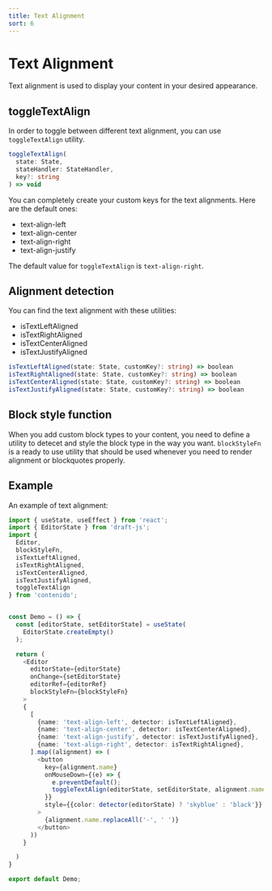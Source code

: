 ```yaml
---
title: Text Alignment
sort: 6
---
```


# Text Alignment

Text alignment is used to display your content in your desired appearance.

## toggleTextAlign

In order to toggle between different text alignment, you can use `toggleTextAlign`
utility.

```ts
toggleTextAlign(
  state: State,
  stateHandler: StateHandler,
  key?: string
) => void
```

You can completely create your custom keys for the text alignments. Here are the
default ones:

- text-align-left
- text-align-center
- text-align-right
- text-align-justify

The default value for `toggleTextAlign` is `text-align-right`.

## Alignment detection

You can find the text alignment with these utilities:

- isTextLeftAligned
- isTextRightAligned
- isTextCenterAligned
- isTextJustifyAligned

```ts
isTextLeftAligned(state: State, customKey?: string) => boolean
isTextRightAligned(state: State, customKey?: string) => boolean
isTextCenterAligned(state: State, customKey?: string) => boolean
isTextJustifyAligned(state: State, customKey?: string) => boolean
```

## Block style function

When you add custom block types to your content, you need to define a utility to
detecet and style the block type in the way you want. `blockStyleFn` is a ready to
use utility that should be used whenever you need to render alignment or blockquotes
properly.

## Example

An example of text alignment:

```ts
import { useState, useEffect } from 'react';
import { EditorState } from 'draft-js';
import {
  Editor,
  blockStyleFn,
  isTextLeftAligned,
  isTextRightAligned,
  isTextCenterAligned,
  isTextJustifyAligned,
  toggleTextAlign
} from 'contenido';


const Demo = () => {
  const [editorState, setEditorState] = useState(
    EditorState.createEmpty()
  );

  return (
    <Editor
      editorState={editorState}
      onChange={setEditorState}
      editorRef={editorRef}
      blockStyleFn={blockStyleFn}
    >
    {
      [
        {name: 'text-align-left', detector: isTextLeftAligned},
        {name: 'text-align-center', detector: isTextCenterAligned},
        {name: 'text-align-justify', detector: isTextJustifyAligned},
        {name: 'text-align-right', detector: isTextRightAligned},
      ].map((alignment) => (
        <button
          key={alignment.name}
          onMouseDown={(e) => {
            e.preventDefault();
            toggleTextAlign(editorState, setEditorState, alignment.name)
          }}
          style={{color: detector(editorState) ? 'skyblue' : 'black'}}
        >
          {alignment.name.replaceAll('-', ' ')}
        </button>
      ))
    }

  )
}

export default Demo;
```
